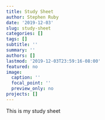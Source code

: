 ```yaml
---
title: Study Sheet
author: Stephen Ruby
date: '2019-12-03'
slug: study-sheet
categories: []
tags: []
subtitle: ''
summary: ''
authors: []
lastmod: '2019-12-03T23:59:16-08:00'
featured: no
image:
  caption: ''
  focal_point: ''
  preview_only: no
projects: []
---
```

This is my study sheet